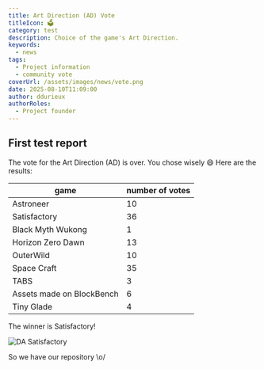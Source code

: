 ```yaml
---
title: Art Direction (AD) Vote
titleIcon: 🗳️
category: test
description: Choice of the game's Art Direction.
keywords:
  - news
tags:
  - Project information
  - community vote
coverUrl: /assets/images/news/vote.png
date: 2025-08-10T11:09:00
author: ddurieux
authorRoles:
  - Project founder
---
```


## First test report

The vote for the Art Direction (AD) is over.
You chose wisely 😄
Here are the results:

| game | number of votes |
| ----------------------------- | ----------------- |
| Astroneer | 10 |
| Satisfactory | 36 |
| Black Myth Wukong | 1 |
| Horizon Zero Dawn | 13 |
| OuterWild | 10 |
| Space Craft | 35 |
| TABS | 3 |
| Assets made on BlockBench | 6 |
| Tiny Glade | 4 |

The winner is Satisfactory!

![DA Satisfactory](/assets/images/news/20250810-satisfactory.png)

So we have our repository \o/